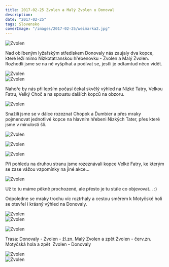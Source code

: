 ```yaml
---
title: 2017-02-25 Zvolen a Malý Zvolen u Donoval
description:
date: "2017-02-25"
tags: Slovensko
coverImage: "/images/2017-02-25/weimarka2.jpg"
---
```



<Image
  src="/images/2017-02-25/zvolen1.jpg"
  alt="Zvolen"
  width={1280}
  height={750}
  priority
  className="next-image"
/>

Nad oblíbeným lyžařským střediskem Donovaly nás zaujaly dva kopce, které leží mimo Nízkotatranskou hřebenovku - Zvolen a Malý Zvolen. Rozhodli jsme se na ně vyšplhat a podívat se, jestli je odtamtud něco vidět.

<div className="flex justify-between">
  <div className="mr-2">
    <Image
      src="/images/2017-02-25/zvolen2.jpg"
      alt="Zvolen"
      width={630}
      height={375}
      priority
      className="next-image"
    />
  </div>
  <div>
    <Image
      src="/images/2017-02-25/zvolen3.jpg"
      alt="Zvolen"
      width={630}
      height={375}
      priority
      className="next-image"
    />
  </div>
</div>

Nahoře by nás při lepším počasí čekal skvělý výhled na Nízké Tatry, Velkou Fatru, Velký Choč a na spoustu dalších kopců na obzoru.

<Image
  src="/images/2017-02-25/zvolen4.jpg"
  alt="Zvolen"
  width={1280}
  height={750}
  priority
  className="next-image"
/>

Snažili jsme se v dálce rozeznat Chopok a Ďumbier a přes mraky pojmenovat jednotlivé kopce na hlavním hřebeni Nízkých Tater, přes které jsme v minulosti šli.

<div className="flex justify-center">
  <Image
    src="/images/2017-02-25/zvolen6.jpg"
    alt="Zvolen"
    width={750}
    height={1080}
    priority
    className="next-image"
  />
</div>

<Image
  src="/images/2017-02-25/zvolen5.jpg"
  alt="Zvolen"
  width={1280}
  height={750}
  priority
  className="next-image"
/>

<Image
  src="/images/2017-02-25/zvolen7.jpg"
  alt="Zvolen"
  width={1280}
  height={750}
  priority
  className="next-image"
/>

Při pohledu na druhou stranu jsme rozeznávali kopce Velké Fatry, ke kterým se zase vážou vzpomínky na jiné akce...

<Image
  src="/images/2017-02-25/zvolen8.jpg"
  alt="Zvolen"
  width={1280}
  height={750}
  priority
  className="next-image"
/>

Už to tu máme pěkně prochozené, ale přesto je tu stále co objevovat... :)

Odpoledne se mraky trochu víc roztrhaly a cestou směrem k Motyčské holi  se otevřel i krásný výhled na Donovaly.

<div className="flex justify-between">
  <div className="mr-2">
    <Image
      src="/images/2017-02-25/zvolen9.jpg"
      alt="Zvolen"
      width={630}
      height={375}
      priority
      className="next-image"
    />
  </div>
  <div>
    <Image
      src="/images/2017-02-25/zvolen10.jpg"
      alt="Zvolen"
      width={630}
      height={375}
      priority
      className="next-image"
    />
  </div>
</div>

<Image
  src="/images/2017-02-25/zvolen11.jpg"
  alt="Zvolen"
  width={1280}
  height={750}
  priority
  className="next-image"
/>

Trasa: Donovaly - Zvolen - žl.zn. Malý Zvolen a zpět Zvolen - červ.zn. Motyčská hola a zpět  Zvolen - Donovaly

<div className="flex justify-between">
<div className="mr-2">
<Image
  src="/images/2017-02-25/weimarka2.jpg"
  alt="Zvolen"
  width={1280}
  height={750}
  priority
  className="next-image"
/>

</div>
<div>
<Image
  src="/images/2017-02-25/weimarka1.jpg"
  alt="Zvolen"
  width={1280}
  height={750}
  priority
  className="next-image"
/>
</div>
</div>
